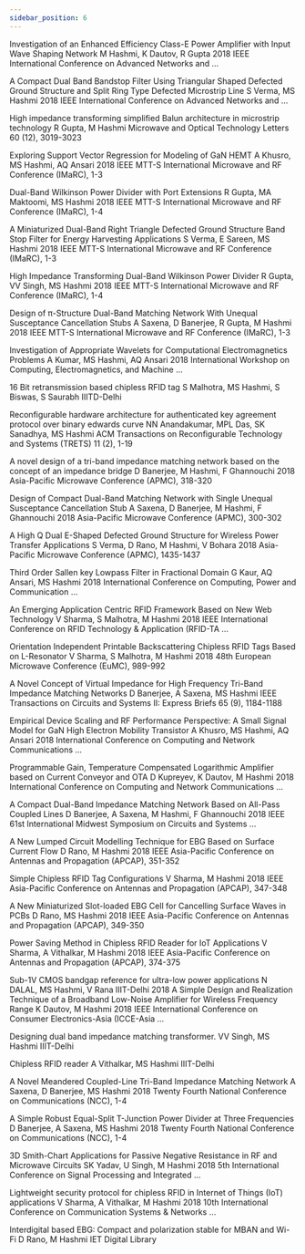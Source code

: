 ```yaml
---
sidebar_position: 6
---
```


Investigation of an Enhanced Efficiency Class-E Power Amplifier with Input Wave Shaping Network
M Hashmi, K Dautov, R Gupta
2018 IEEE International Conference on Advanced Networks and …

A Compact Dual Band Bandstop Filter Using Triangular Shaped Defected Ground Structure and Split Ring Type Defected Microstrip Line
S Verma, MS Hashmi
2018 IEEE International Conference on Advanced Networks and …

High impedance transforming simplified Balun architecture in microstrip technology
R Gupta, M Hashmi
Microwave and Optical Technology Letters 60 (12), 3019-3023

Exploring Support Vector Regression for Modeling of GaN HEMT
A Khusro, MS Hashmi, AQ Ansari
2018 IEEE MTT-S International Microwave and RF Conference (IMaRC), 1-3

Dual-Band Wilkinson Power Divider with Port Extensions
R Gupta, MA Maktoomi, MS Hashmi
2018 IEEE MTT-S International Microwave and RF Conference (IMaRC), 1-4

A Miniaturized Dual-Band Right Triangle Defected Ground Structure Band Stop Filter for Energy Harvesting Applications
S Verma, E Sareen, MS Hashmi
2018 IEEE MTT-S International Microwave and RF Conference (IMaRC), 1-3

High Impedance Transforming Dual-Band Wilkinson Power Divider
R Gupta, VV Singh, MS Hashmi
2018 IEEE MTT-S International Microwave and RF Conference (IMaRC), 1-4

Design of π-Structure Dual-Band Matching Network With Unequal Susceptance Cancellation Stubs
A Saxena, D Banerjee, R Gupta, M Hashmi
2018 IEEE MTT-S International Microwave and RF Conference (IMaRC), 1-3

Investigation of Appropriate Wavelets for Computational Electromagnetics Problems
A Kumar, MS Hashmi, AQ Ansari
2018 International Workshop on Computing, Electromagnetics, and Machine …

16 Bit retransmission based chipless RFID tag
S Malhotra, MS Hashmi, S Biswas, S Saurabh
IIITD-Delhi

Reconfigurable hardware architecture for authenticated key agreement protocol over binary edwards curve
NN Anandakumar, MPL Das, SK Sanadhya, MS Hashmi
ACM Transactions on Reconfigurable Technology and Systems (TRETS) 11 (2), 1-19

A novel design of a tri-band impedance matching network based on the concept of an impedance bridge
D Banerjee, M Hashmi, F Ghannouchi
2018 Asia-Pacific Microwave Conference (APMC), 318-320

Design of Compact Dual-Band Matching Network with Single Unequal Susceptance Cancellation Stub
A Saxena, D Banerjee, M Hashmi, F Ghannouchi
2018 Asia-Pacific Microwave Conference (APMC), 300-302

A High Q Dual E-Shaped Defected Ground Structure for Wireless Power Transfer Applications
S Verma, D Rano, M Hashmi, V Bohara
2018 Asia-Pacific Microwave Conference (APMC), 1435-1437

Third Order Sallen key Lowpass Filter in Fractional Domain
G Kaur, AQ Ansari, MS Hashmi
2018 International Conference on Computing, Power and Communication …

An Emerging Application Centric RFID Framework Based on New Web Technology
V Sharma, S Malhotra, M Hashmi
2018 IEEE International Conference on RFID Technology & Application (RFID-TA …

Orientation Independent Printable Backscattering Chipless RFID Tags Based on L-Resonator
V Sharma, S Malhotra, M Hashmi
2018 48th European Microwave Conference (EuMC), 989-992

A Novel Concept of Virtual Impedance for High Frequency Tri-Band Impedance Matching Networks
D Banerjee, A Saxena, MS Hashmi
IEEE Transactions on Circuits and Systems II: Express Briefs 65 (9), 1184-1188

Empirical Device Scaling and RF Performance Perspective: A Small Signal Model for GaN High Electron Mobility Transistor
A Khusro, MS Hashmi, AQ Ansari
2018 International Conference on Computing and Network Communications …

Programmable Gain, Temperature Compensated Logarithmic Amplifier based on Current Conveyor and OTA
D Kupreyev, K Dautov, M Hashmi
2018 International Conference on Computing and Network Communications …

A Compact Dual-Band Impedance Matching Network Based on All-Pass Coupled Lines
D Banerjee, A Saxena, M Hashmi, F Ghannouchi
2018 IEEE 61st International Midwest Symposium on Circuits and Systems …

A New Lumped Circuit Modelling Technique for EBG Based on Surface Current Flow
D Rano, M Hashmi
2018 IEEE Asia-Pacific Conference on Antennas and Propagation (APCAP), 351-352

Simple Chipless RFID Tag Configurations
V Sharma, M Hashmi
2018 IEEE Asia-Pacific Conference on Antennas and Propagation (APCAP), 347-348

A New Miniaturized Slot-loaded EBG Cell for Cancelling Surface Waves in PCBs
D Rano, MS Hashmi
2018 IEEE Asia-Pacific Conference on Antennas and Propagation (APCAP), 349-350

Power Saving Method in Chipless RFID Reader for IoT Applications
V Sharma, A Vithalkar, M Hashmi
2018 IEEE Asia-Pacific Conference on Antennas and Propagation (APCAP), 374-375

Sub-1V CMOS bandgap reference for ultra-low power applications
N DALAL, MS Hashmi, V Rana
IIIT-Delhi		2018
A Simple Design and Realization Technique of a Broadband Low-Noise Amplifier for Wireless Frequency Range
K Dautov, M Hashmi
2018 IEEE International Conference on Consumer Electronics-Asia (ICCE-Asia …

Designing dual band impedance matching transformer.
VV Singh, MS Hashmi
IIIT-Delhi

Chipless RFID reader
A Vithalkar, MS Hashmi
IIIT-Delhi

A Novel Meandered Coupled-Line Tri-Band Impedance Matching Network
A Saxena, D Banerjee, MS Hashmi
2018 Twenty Fourth National Conference on Communications (NCC), 1-4

A Simple Robust Equal-Split T-Junction Power Divider at Three Frequencies
D Banerjee, A Saxena, MS Hashmi
2018 Twenty Fourth National Conference on Communications (NCC), 1-4

3D Smith-Chart Applications for Passive Negative Resistance in RF and Microwave Circuits
SK Yadav, U Singh, M Hashmi
2018 5th International Conference on Signal Processing and Integrated …

Lightweight security protocol for chipless RFID in Internet of Things (IoT) applications
V Sharma, A Vithalkar, M Hashmi
2018 10th International Conference on Communication Systems & Networks …

Interdigital based EBG: Compact and polarization stable for MBAN and Wi-Fi
D Rano, M Hashmi
IET Digital Library